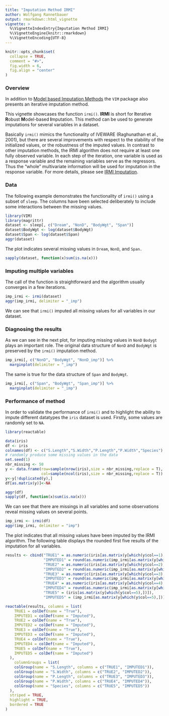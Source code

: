 ```yaml
---
title: "Imputation Method IRMI"
author: Wolfgang Rannetbauer
output: rmarkdown::html_vignette
vignette: >
  %\VignetteIndexEntry{Imputation Method IRMI}
  %\VignetteEngine{knitr::rmarkdown}
  %\VignetteEncoding{UTF-8}
---
```


```r
knitr::opts_chunk$set(
  collapse = TRUE,
  comment = "#>",
  fig.width = 6,
  fig.align = "center"
)
```

### Overview

In addition to [Model based Imputation Methods](http://statistikat.github.io/VIM/articles/modelImp.html) the `VIM` package also presents an iterative imputation method.  
  
This vignette showcases the function `irmi()`. **IRMI** is short for **I**terative **R**obust **M**odel-based **I**mputation. This method can be used to generate imputations for several variables in a dataset.  
  
Basically `irmi()` mimics the functionality of IVEWARE (Raghunathan et al., 2001), but there are several improvements with respect to the stability of the initialized values, or the robustness of the imputed values. In contrast to other imputation methods, the IRMI algorithm does not require at least one fully observed variable. In each step of the iteration, one variable is used as a response variable and the remaining variables serve as the regressors. Thus the "whole" multivariate information will be used for imputation in the response variable. For more details, please see [IRMI Imputation](https://www.sciencedirect.com/science/article/abs/pii/S0167947311001411).

### Data

The following example demonstrates the functionality of `irmi()` using a subset of `sleep`. The columns have been selected deliberately to include some interactions between the missing values.

```r
library(VIM)
library(magrittr)
dataset <- sleep[, c("Dream", "NonD", "BodyWgt", "Span")]
dataset$BodyWgt <- log(dataset$BodyWgt)
dataset$Span <- log(dataset$Span)
aggr(dataset)
```

The plot indicates several missing values in `Dream`, `NonD`, and `Span. `

```r
sapply(dataset, function(x)sum(is.na(x)))
```


### Imputing multiple variables

The call of the function is straightforward and the algorithm usually converges in a few iterations. 

```r
imp_irmi <- irmi(dataset)
aggr(imp_irmi, delimiter = "_imp")
```

We can see that `irmi()` imputed all missing values for all variables in our dataset.

### Diagnosing the results

As we can see in the next plot, for imputing missing values in `NonD` `Bodygt` plays an important role. The original data structure of `NonD` and `BodyWgt` is preserved by the `irmi()` imputation method.

```r
imp_irmi[, c("NonD", "BodyWgt", "NonD_imp")] %>% 
  marginplot(delimiter = "_imp")
```

The same is true for the data structure of `Span` and `BodyWgt`.

```r
imp_irmi[, c("Span", "BodyWgt", "Span_imp")] %>% 
  marginplot(delimiter = "_imp")
```


### Performance of method

In order to validate the performance of `irmi()` and to highlight the ability to impute different datatypes the `iris` dataset is used. Firstly, some values are randomly set to `NA`. 

```r
library(reactable)

data(iris)
df <- iris
colnames(df) <- c("S.Length","S.Width","P.Length","P.Width","Species")
# randomly produce some missing values in the data
set.seed(1)
nbr_missing <- 50
y <- data.frame(row=sample(nrow(iris),size = nbr_missing,replace = T),
                col=sample(ncol(iris),size = nbr_missing,replace = T))
y<-y[!duplicated(y),]
df[as.matrix(y)]<-NA

aggr(df)
sapply(df, function(x)sum(is.na(x)))
```

We can see that there are missings in all variables and some observations reveal missing values on several points. 

```r
imp_irmi <- irmi(df)
aggr(imp_irmi, delimiter = "imp")
```
  
  
The plot indicates that all missing values have been imputed by the IRMI algorithm. The following table displays the rounded first five results of the imputation for all variables.  
  

```r
results <- cbind("TRUE1" = as.numeric(iris[as.matrix(y[which(y$col==1),])]),
                 "IMPUTED1" = round(as.numeric(imp_irmi[as.matrix(y[which(y$col==1),])]),2),
                 "TRUE2" = as.numeric(iris[as.matrix(y[which(y$col==2),])]),
                 "IMPUTED2" = round(as.numeric(imp_irmi[as.matrix(y[which(y$col==2),])]),2),
                 "TRUE3" = as.numeric(iris[as.matrix(y[which(y$col==3),])]),
                 "IMPUTED3" = round(as.numeric(imp_irmi[as.matrix(y[which(y$col==3),])]),2),
                 "TRUE4" = as.numeric(iris[as.matrix(y[which(y$col==4),])]),
                 "IMPUTED4" = round(as.numeric(imp_irmi[as.matrix(y[which(y$col==4),])]),2),
                 "TRUE5" = (iris[as.matrix(y[which(y$col==5),])]),
                 "IMPUTED5" = (imp_irmi[as.matrix(y[which(y$col==5),])]))[1:5,]

reactable(results, columns = list(
    TRUE1 = colDef(name = "True"),
    IMPUTED1 = colDef(name = "Imputed"),
    TRUE2 = colDef(name = "True"),
    IMPUTED2 = colDef(name = "Imputed"),
    TRUE3 = colDef(name = "True"),
    IMPUTED3 = colDef(name = "Imputed"),
    TRUE4 = colDef(name = "True"),
    IMPUTED4 = colDef(name = "Imputed"),
    TRUE5 = colDef(name = "True"),
    IMPUTED5 = colDef(name = "Imputed")
  ),
    columnGroups = list(
    colGroup(name = "S.Length", columns = c("TRUE1", "IMPUTED1")),
    colGroup(name = "S.Width", columns = c("TRUE2", "IMPUTED2")),
    colGroup(name = "P.Length", columns = c("TRUE3", "IMPUTED3")),
    colGroup(name = "P.Width", columns = c("TRUE4", "IMPUTED4")),
    colGroup(name = "Species", columns = c("TRUE5", "IMPUTED5"))
  ),
  striped = TRUE,
  highlight = TRUE,
  bordered = TRUE
)

```



